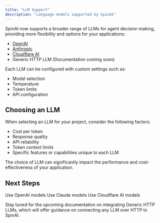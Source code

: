 ```yaml
---
title: "LLM Support"
description: "Language models supported by SpinAI"
---
```


SpinAI now supports a broader range of LLMs for agent decision making, providing more flexibility and options for your applications:

- [OpenAI](/llms/openai)
- [Anthropic](/llms/anthropic)
- [Cloudflare AI](/llms/cloudflare)
- Generic HTTP LLM (Documentation coming soon)

Each LLM can be configured with custom settings such as:

- Model selection
- Temperature
- Token limits
- API configuration

## Choosing an LLM

When selecting an LLM for your project, consider the following factors:

- Cost per token
- Response quality
- API reliability
- Token context limits
- Specific features or capabilities unique to each LLM

The choice of LLM can significantly impact the performance and cost-effectiveness of your application. 

## Next Steps

<CardGroup>
  <Card title="OpenAI Setup" icon="openai" href="/llms/openai">
    Use OpenAI models
  </Card>
  <Card title="Anthropic Setup" icon="brain" href="/llms/anthropic">
    Use Claude models
  </Card>
  <Card title="Cloudflare AI Setup" icon="cloud" href="/llms/cloudflare">
    Use Cloudflare AI models
  </Card>
</CardGroup>

Stay tuned for the upcoming documentation on integrating Generic HTTP LLMs, which will offer guidance on connecting any LLM over HTTP to SpinAI.